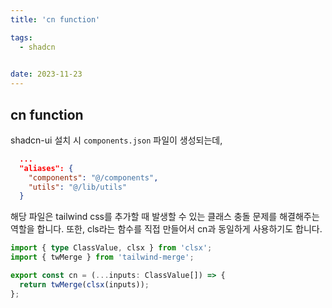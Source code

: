 ```yaml
---
title: 'cn function'

tags:
  - shadcn
  

date: 2023-11-23
---
```



## cn function

shadcn-ui 설치 시 `components.json` 파일이 생성되는데,

```json:components.json
  ...
  "aliases": {
    "components": "@/components",
    "utils": "@/lib/utils"
  }
```

해당 파일은 tailwind css를 추가할 때 발생할 수 있는 클래스 충돌 문제를 해결해주는 역할을 합니다.
또한, cls라는 함수를 직접 만들어서 cn과 동일하게 사용하기도 합니다.

```javascript:src/lib/utils.ts
import { type ClassValue, clsx } from 'clsx';
import { twMerge } from 'tailwind-merge';

export const cn = (...inputs: ClassValue[]) => {
  return twMerge(clsx(inputs));
};
```